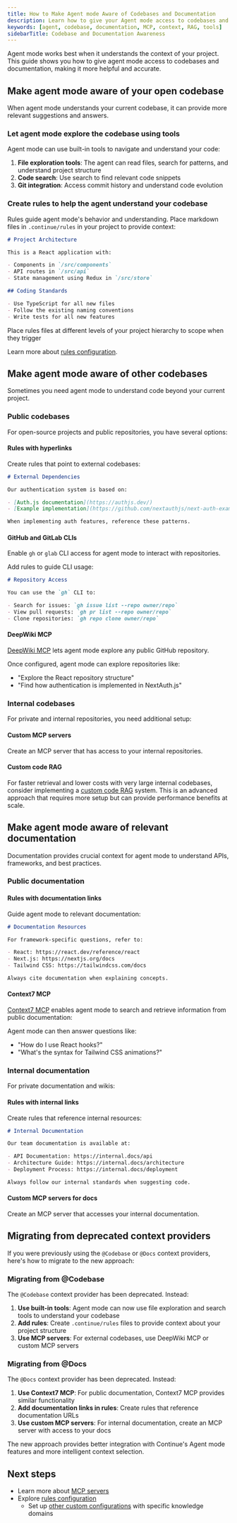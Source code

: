 ```yaml
---
title: How to Make Agent mode Aware of Codebases and Documentation
description: Learn how to give your Agent mode access to codebases and documentation for more context-aware assistance
keywords: [agent, codebase, documentation, MCP, context, RAG, tools]
sidebarTitle: Codebase and Documentation Awareness
---
```


Agent mode works best when it understands the context of your project. This guide shows you how to give agent mode access to codebases and documentation, making it more helpful and accurate.

## Make agent mode aware of your open codebase

When agent mode understands your current codebase, it can provide more relevant suggestions and answers.

### Let agent mode explore the codebase using tools

Agent mode can use built-in tools to navigate and understand your code:

1. **File exploration tools**: The agent can read files, search for patterns, and understand project structure
2. **Code search**: Use search to find relevant code snippets
3. **Git integration**: Access commit history and understand code evolution

### Create rules to help the agent understand your codebase

Rules guide agent mode's behavior and understanding. Place markdown files in `.continue/rules` in your project to provide context:

```markdown
# Project Architecture

This is a React application with:

- Components in `/src/components`
- API routes in `/src/api`
- State management using Redux in `/src/store`

## Coding Standards

- Use TypeScript for all new files
- Follow the existing naming conventions
- Write tests for all new features
```

<Tip>
  Place rules files at different levels of your project hierarchy to scope when
  they trigger
</Tip>

Learn more about [rules configuration](/customize/deep-dives/rules).

## Make agent mode aware of other codebases

Sometimes you need agent mode to understand code beyond your current project.

### Public codebases

For open-source projects and public repositories, you have several options:

#### Rules with hyperlinks

Create rules that point to external codebases:

```markdown
# External Dependencies

Our authentication system is based on:

- [Auth.js documentation](https://authjs.dev/)
- [Example implementation](https://github.com/nextauthjs/next-auth-example)

When implementing auth features, reference these patterns.
```

#### GitHub and GitLab CLIs

Enable `gh` or `glab` CLI access for agent mode to interact with repositories.

Add rules to guide CLI usage:

```markdown
# Repository Access

You can use the `gh` CLI to:

- Search for issues: `gh issue list --repo owner/repo`
- View pull requests: `gh pr list --repo owner/repo`
- Clone repositories: `gh repo clone owner/repo`
```

#### DeepWiki MCP

[DeepWiki MCP](https://hub.continue.dev/deepwiki/deepwiki-mcp) lets agent mode explore any public GitHub repository.

Once configured, agent mode can explore repositories like:

- "Explore the React repository structure"
- "Find how authentication is implemented in NextAuth.js"

### Internal codebases

For private and internal repositories, you need additional setup:

#### Custom MCP servers

Create an MCP server that has access to your internal repositories.

#### Custom code RAG

For faster retrieval and lower costs with very large internal codebases, consider implementing a [custom code RAG](/guides/custom-code-rag) system. This is an advanced approach that requires more setup but can provide performance benefits at scale.

## Make agent mode aware of relevant documentation

Documentation provides crucial context for agent mode to understand APIs, frameworks, and best practices.

### Public documentation

#### Rules with documentation links

Guide agent mode to relevant documentation:

```markdown
# Documentation Resources

For framework-specific questions, refer to:

- React: https://react.dev/reference/react
- Next.js: https://nextjs.org/docs
- Tailwind CSS: https://tailwindcss.com/docs

Always cite documentation when explaining concepts.
```

#### Context7 MCP

[Context7 MCP](https://hub.continue.dev/upstash/context7-mcp) enables agent mode to search and retrieve information from public documentation:

Agent mode can then answer questions like:

- "How do I use React hooks?"
- "What's the syntax for Tailwind CSS animations?"

### Internal documentation

For private documentation and wikis:

#### Rules with internal links

Create rules that reference internal resources:

```markdown
# Internal Documentation

Our team documentation is available at:

- API Documentation: https://internal.docs/api
- Architecture Guide: https://internal.docs/architecture
- Deployment Process: https://internal.docs/deployment

Always follow our internal standards when suggesting code.
```

#### Custom MCP servers for docs

Create an MCP server that accesses your internal documentation.

## Migrating from deprecated context providers

If you were previously using the `@Codebase` or `@Docs` context providers, here's how to migrate to the new approach:

### Migrating from @Codebase

The `@Codebase` context provider has been deprecated. Instead:

1. **Use built-in tools**: Agent mode can now use file exploration and search tools to understand your codebase
2. **Add rules**: Create `.continue/rules` files to provide context about your project structure
3. **Use MCP servers**: For external codebases, use DeepWiki MCP or custom MCP servers

### Migrating from @Docs

The `@Docs` context provider has been deprecated. Instead:

1. **Use Context7 MCP**: For public documentation, Context7 MCP provides similar functionality
2. **Add documentation links in rules**: Create rules that reference documentation URLs
3. **Use custom MCP servers**: For internal documentation, create an MCP server with access to your docs

The new approach provides better integration with Continue's Agent mode features and more intelligent context selection.

## Next steps

- Learn more about [MCP servers](/reference/continue-mcp)
- Explore [rules configuration](/customize/deep-dives/rules)
  - Set up [other custom configurations](/guides/understanding-configs) with specific knowledge domains
